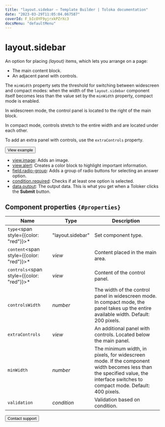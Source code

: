 ```yaml
---
title: "layout.sidebar — Template Builder | Toloka documentation"
date: "2023-03-29T11:05:04.067587"
coverId: F_bIcOYF9yjrxkPZrXc3
docsMenu: "defaultMenu"
---
```


# layout.sidebar

An option for placing _(layout)_ items, which lets you arrange on a page:

- The main content block.
- An adjacent panel with controls.

The `minWidth` property sets the threshold for switching between widescreen and compact modes: when the width of the `layout.sidebar` component itself becomes less than the value set by the `minWidth` property, compact mode is enabled.

In widescreen mode, the control panel is located to the right of the main block.

In compact mode, controls stretch to the entire width and are located under each other.

To add an extra panel with controls, use the `extraControls` property.

<Button view="defaultInverse" size="l" type="link" url="https://ya.cc/t/8DLgvKE644n8C6">View example</Button>

<Cut title="Components used in the example">

- [view.image](/docs/template-builder/reference/view.image): Adds an image.
- [view.alert](/docs/template-builder/reference/view.alert): Creates a color block to highlight important information.
- [field.radio-group](/docs/template-builder/reference/field.radio-group): Adds a group of radio buttons for selecting an answer option.
- [condition.required](/docs/template-builder/reference/condition.required): Checks if at least one option is selected.
- [data.output](/docs/template-builder/operations/work-with-data): The output data. This is what you get when a Toloker clicks the **Submit** button.

</Cut>

## Component properties `{#properties}`


**Name** | **Type** | **Description**
----- | ----- | -----
`type`<span style={{color: "red"}}>\*</span> | "layout.sidebar" | Set component type.
`content`<span style={{color: "red"}}>\*</span> | _view_ | Content placed in the main area.
`controls`<span style={{color: "red"}}>\*</span> | _view_ | Content of the control panel.
`controlsWidth` | _number_ | The width of the control panel in widescreen mode. In compact mode, the panel takes up the entire available width. Default: 200 pixels.
`extraControls` | _view_ | An additional panel with controls. Located below the main panel.
`minWidth` | _number_ | The minimum width, in pixels, for widescreen mode. If the component width becomes less than the specified value, the interface switches to compact mode. Default: 400 pixels.
`validation` | _condition_ | Validation based on condition.

<Button view="defaultInverse" size="l" type="link" url="/docs/guide/troubleshooting/support?form-source=template-builder-reference-layout-sidebar">Contact support</Button>